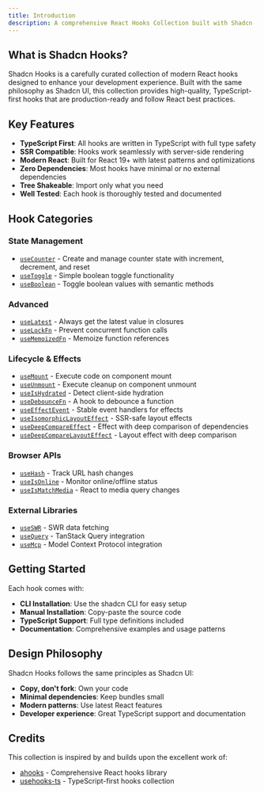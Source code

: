 ```yaml
---
title: Introduction
description: A comprehensive React Hooks Collection built with Shadcn
---
```


## What is Shadcn Hooks?

Shadcn Hooks is a carefully curated collection of modern React hooks designed to enhance your development experience. Built with the same philosophy as Shadcn UI, this collection provides high-quality, TypeScript-first hooks that are production-ready and follow React best practices.

## Key Features

- **TypeScript First**: All hooks are written in TypeScript with full type safety
- **SSR Compatible**: Hooks work seamlessly with server-side rendering
- **Modern React**: Built for React 19+ with latest patterns and optimizations
- **Zero Dependencies**: Most hooks have minimal or no external dependencies
- **Tree Shakeable**: Import only what you need
- **Well Tested**: Each hook is thoroughly tested and documented

## Hook Categories

### State Management
- [`useCounter`](/docs/hooks/use-counter) - Create and manage counter state with increment, decrement, and reset
- [`useToggle`](/docs/hooks/use-toggle) - Simple boolean toggle functionality
- [`useBoolean`](/docs/hooks/use-boolean) - Toggle boolean values with semantic methods

### Advanced
- [`useLatest`](/docs/hooks/use-latest) - Always get the latest value in closures
- [`useLockFn`](/docs/hooks/use-lock-fn) - Prevent concurrent function calls
- [`useMemoizedFn`](/docs/hooks/use-memoized-fn) - Memoize function references

### Lifecycle & Effects
- [`useMount`](/docs/hooks/use-mount) - Execute code on component mount
- [`useUnmount`](/docs/hooks/use-unmount) - Execute cleanup on component unmount
- [`useIsHydrated`](/docs/hooks/use-is-hydrated) - Detect client-side hydration
- [`useDebounceFn`](/docs/hooks/use-debounce-fn) - A hook to debounce a function
- [`useEffectEvent`](/docs/hooks/use-effect-event) - Stable event handlers for effects
- [`useIsomorphicLayoutEffect`](/docs/hooks/use-isomorphic-layout-effect) - SSR-safe layout effects
- [`useDeepCompareEffect`](/docs/hooks/use-deep-compare-effect) - Effect with deep comparison of dependencies
- [`useDeepCompareLayoutEffect`](/docs/hooks/use-deep-compare-layout-effect) - Layout effect with deep comparison

### Browser APIs
- [`useHash`](/docs/hooks/use-hash) - Track URL hash changes
- [`useIsOnline`](/docs/hooks/use-is-online) - Monitor online/offline status
- [`useIsMatchMedia`](/docs/hooks/use-is-match-media) - React to media query changes

### External Libraries
- [`useSWR`](/docs/hooks/use-swr) - SWR data fetching
- [`useQuery`](/docs/hooks/use-query) - TanStack Query integration
- [`useMcp`](/docs/hooks/use-mcp) - Model Context Protocol integration

## Getting Started

Each hook comes with:
- **CLI Installation**: Use the shadcn CLI for easy setup
- **Manual Installation**: Copy-paste the source code
- **TypeScript Support**: Full type definitions included
- **Documentation**: Comprehensive examples and usage patterns

## Design Philosophy

Shadcn Hooks follows the same principles as Shadcn UI:
- **Copy, don't fork**: Own your code
- **Minimal dependencies**: Keep bundles small
- **Modern patterns**: Use latest React features
- **Developer experience**: Great TypeScript support and documentation

## Credits

This collection is inspired by and builds upon the excellent work of:
- [ahooks](https://ahooks.js.org/) - Comprehensive React hooks library
- [usehooks-ts](https://usehooks-ts.com/) - TypeScript-first hooks collection